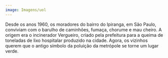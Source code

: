 ```yaml
---
image: Imagens/uol
---
```

Desde os anos 1960, os moradores do bairro do Ipiranga, em São Paulo, conviviam com o barulho de caminhões, fumaça, chorume e mau cheiro. A origem era o incinerador Vergueiro, criado pela prefeitura para a queima de toneladas de lixo hospitalar produzido na cidade. Agora, os vizinhos querem que o antigo símbolo da poluição da metrópole se torne um lugar verde.